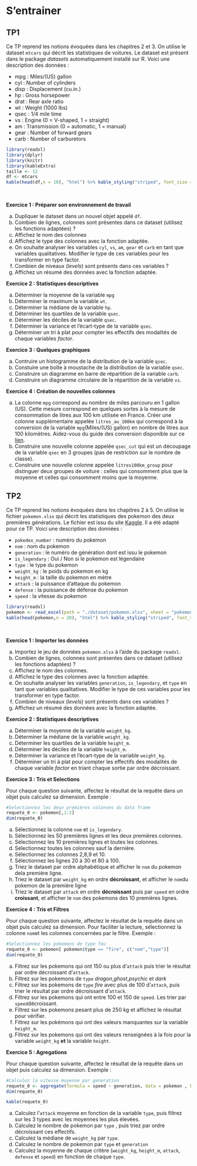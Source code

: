 # S'entrainer {#entrainement}

## TP1

Ce TP reprend les notions évoquées dans les chapitres 2 et 3.
On utilise  le dataset `mtcars` qui décrit les statistiques de voitures.
Le dataset est présent dans le package *datasets* automatiquement installé sur R. Voici une description des données :

-	mpg	: Miles/(US) gallon
-	cyl	: Number of cylinders
-	disp :	Displacement (cu.in.)
-	hp :	Gross horsepower
-	drat :	Rear axle ratio
-	wt :	Weight (1000 lbs)
-	qsec :	1/4 mile time
-	vs :	Engine (0 = V-shaped, 1 = straight)
-	am :	Transmission (0 = automatic, 1 = manual)
-	gear :	Number of forward gears
-	carb :	Number of carburetors

```r
library(readxl)
library(dplyr)
library(knitr)
library(kableExtra)
taille <- 12
df <- mtcars
kable(head(df,n = 10), "html") %>% kable_styling("striped", font_size = taille) %>% scroll_box(width = "100%", height = "400px")
```

<br>

**Exercice 1 : Préparer son environnement de travail**

a. Dupliquer le dataset dans un nouvel objet appelé `df`.
b. Combien de lignes, colonnes sont présentes dans ce dataset (utilisez les fonctions adaptées) ?
c. Affichez le nom des colonnes
d. Affichez le type des colonnes avec la fonction adaptée.
e. On souhaite analyser les variables `cyl`, `vs`, `am`, `gear` et `carb` en tant que variables qualitatives. Modifier le type de ces variables pour les transformer en type factor.
f. Combien de niveaux (*levels*) sont présents dans ces variables ?
g. Affichez un résumé des données avec la fonction adaptée.

**Exercice 2 : Statistiques descriptives**

a. Déterminer la moyenne de la variable `mpg`
b. Déterminer le maximum la variable `wt`.
c. Déterminer la médiane de la variable `hp`.
d. Déterminer les quartiles de la variable `qsec`.
e. Déterminer les déciles de la variable `qsec`.
f. Déterminer la variance et l'écart-type de la variable `qsec`.
g. Déterminer un tri à plat pour compter les effectifs des modalités de chaque variables *factor*.

**Exercice 3 : Quelques graphiques**

a. Contruire un histogramme de la distribution de la variable `qsec`.
b. Constuire une boîte à moustache de la distribution de la variable `qsec`.
c. Construire un diagramme en barre de répartition de la variable `carb`.
d. Construire un diagramme circulaire de la répartition de la variable `vs`.

**Exercice 4 : Création de nouvelles colonnes**

a. La colonne `mpg` correspond au nombre de miles parcouru en 1 gallon (US). Cette mesure correspond en quelques sortes à la mesure de consommation de litres aux 100 km utilisée en France. Créer une colonne supplémentaire appelée `litres_au_100km` qui correspond à la conversion de la variable `mpg`(Miles/(US) gallon) en nombre de litres aux 100 kilomètres. Aidez-vous du guide des conversion disponible sur ce [lien](https://anglais-pratique.fr/index.php/rubriques/divers/101-mpg-l-100km).
b. Construire une nouvelle colonne appelée `qsec_cut` qui est un découpage de la variable `qsec` en 3 groupes (pas de restriction sur le nombre de classe).
c. Construire une nouvelle colonne appelée `litres100km_group` pour distinguer deux groupes de voiture : celles qui consomment plus que la moyenne et celles qui consomment moins que la moyenne.

## TP2

Ce TP reprend les notions évoquées dans les chapitres 2 à 5.
On utilise  le fichier `pokemon.xlsx` qui décrit les statistiques des pokemon des deux premières générations.
Le fichier est issu du site [ Kaggle ](https://www.kaggle.com/rounakbanik/pokemon). Il a été adapté pour ce TP. Voici une description des données :

- `pokedex_number` : numéro du pokemon
- `nom` : nom du pokemon
- `generation` : le numéro de génération dont est issu le pokemon
- `is_legendary` : Oui / Non si le pokemon est légendaire
- `type` : le type du pokemon
- `weight_kg` : le poids du pokemon en kg
- `height_m` : la taille du pokemon en mètre
- `attack` : la puissance d'attaque du pokemon
- `defense` : la puissance de défense du pokemon
- `speed` : la vitesse du pokemon


```r
library(readxl)
pokemon <- read_excel(path = "./dataset/pokemon.xlsx", sheet = "pokemon")
kable(head(pokemon,n = 20), "html") %>% kable_styling("striped", font_size = taille) %>% scroll_box(width = "100%", height = "400px")
```
<br>

**Exercice 1 : Importer les données**

a. Importez le jeu de données `pokemon.xlsx` à l'aide du package `readxl`.
b. Combien de lignes, colonnes sont présentes dans ce dataset (utilisez les fonctions adaptées) ?
c. Affichez le nom des colonnes.
d. Affichez le type des colonnes avec la fonction adaptée.
e. On souhaite analyser les variables `generation`, `is_legendary`, et `type` en tant que variables qualitatives. Modifier le type de ces variables pour les transformer en type factor.
f. Combien de niveaux (*levels*) sont présents dans ces variables ?
g. Affichez un résumé des données avec la fonction adaptée.


**Exercice 2 : Statistiques descriptives**

a. Déterminer la moyenne de la variable `weight_kg`.
b. Déterminer la médiane de la variable `weight_kg`.
d. Déterminer les quartiles de la variable `height_m`.
e. Déterminer les déciles de la variable `height_m`.
f. Déterminer la variance et l'écart-type de la variable `weight_kg`.
g. Déterminer un tri à plat pour compter les effectifs des modalités de chaque variable *factor* en triant chaque sortie par ordre décroissant.

**Exercice 3 : Tris et Selections**

Pour chaque question suivante, affectez le résultat de la requête dans un objet puis calculez sa dimension. Exemple :

```r
#Selectionnez les deux premières colonnes du data frame
requete_0 <- pokemon[,1:2]
dim(requete_0)
```

a. Sélectionnez la colonne `nom` et `is_legendary`.
b. Sélectionnez les 50 premières lignes et les deux premières colonnes.
c. Sélectionnez les 10 premières lignes et toutes les colonnes.
d. Sélectionnez toutes les colonnes sauf la dernière.
e. Sélectionnez les colonnes 2,8,9 et 10.
f. Sélectionnez les lignes 20 à 30 et 80 à 100.
g. Triez le dataset  par ordre alphabétique et afficher le `nom` du pokemon dela première ligne.
h. Triez le dataset  par `weight_kg` en ordre **décroissant**, et afficher le `nom`du pokemon de la première ligne
i. Triez le dataset  par `attack` en ordre **décroissant** puis par `speed` en ordre **croissant**, et afficher le `nom` des pokemons des 10 premières lignes.


**Exercice 4 : Tris et Filtres**

Pour chaque question suivante, affectez le résultat de la requête dans un objet puis calculez sa dimension. Pour faciliter la lecture, sélectionnez la colonne `nom`et les colonnes concernées par le filtre. Exemple :

```r
#Selectionnez les pokemons de type feu
requete_0 <- pokemon[ pokemon$type == "fire", c("nom","type")]
dim(requete_0)
```
a. Filtrez sur les pokemons qui ont 150 ou plus d'`attack` puis trier le résultat par ordre décroissant d'`attack`. 
b. Filtrez sur les pokemons de `type` *dragon*,*ghost*,*psychic* et *dark*
c. Filtrez sur les pokemons de `type` *fire* avec plus de 100 d'`attack`, puis trier le résultat par ordre décroissant d'`attack`. 
d. Filtrez sur les pokemons qui ont entre 100 et 150 de `speed`. Les trier par `speed`décroissant.
e. Filtrez sur les pokemons pesant plus de 250 kg et affichez le résultat pour vérifier.
f. Filtrez sur les pokémons qui ont des valeurs manquantes sur la variable `height_m`.
g. Filtrez sur les pokemons qui ont des valeurs renseignées à la fois pour la variable `weight_kg` **et** la variable `height`.


**Exercice 5 : Agregations**

Pour chaque question suivante, affectez le résultat de la requête dans un objet puis calculez sa dimension. Exemple :

```r
#Calculez la vitesse moyenne par generation
requete_0 <- aggregate(formula = speed ~ generation, data = pokemon , FUN = mean)
dim(requete_0)
```

```r
kable(requete_0)
```

a. Calculez l'`attack` moyenne en fonction de la variable `type`, puis filtrez sur les 3 types avec les moyennes les plus élevées.
b. Calculez le nombre de pokemon par `type` , puis triez par ordre décroissant ces effectifs.
c. Calculez la médiane de `weight_kg` par `type`.
d. Calculez le nombre de pokemon par `type` et `generation`
e. Calculez la moyenne de chaque critère (`weight_kg`, `height_m`, `attack`, `defense` et `speed`) en fonction de chaque `type`.